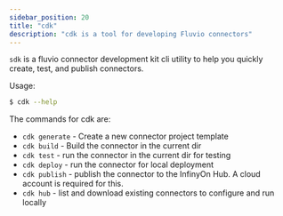 ```yaml
---
sidebar_position: 20
title: "cdk"
description: "cdk is a tool for developing Fluvio connectors"
---
```


`sdk` is a fluvio connector development kit cli utility to help you quickly create, test, and publish connectors.

Usage:

```bash copy="fl"
$ cdk --help
```

The commands for cdk are:

- `cdk generate` - Create a new connector project template
- `cdk build` - Build the connector in the current dir
- `cdk test` - run the connector in the current dir for testing
- `cdk deploy` - run the connector for local deployment
- `cdk publish` - publish the connector to the InfinyOn Hub. A cloud account is required for this.
- `cdk hub` - list and download existing connectors to configure and run locally